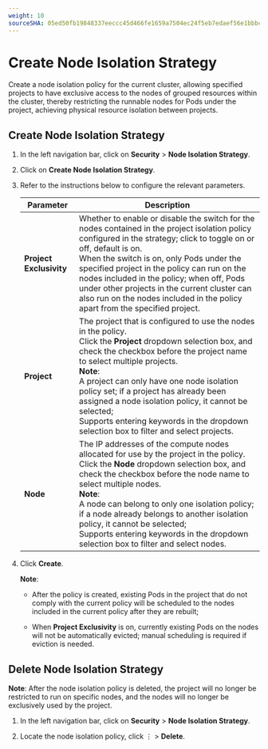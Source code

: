 ```yaml
---
weight: 10
sourceSHA: 05ed50fb19848337eeccc45d466fe1659a7504ec24f5eb7edaef56e1bbbc674f
---
```


# Create Node Isolation Strategy

Create a node isolation policy for the current cluster, allowing specified projects to have exclusive access to the nodes of grouped resources within the cluster, thereby restricting the runnable nodes for Pods under the project, achieving physical resource isolation between projects.

## Create Node Isolation Strategy

1. In the left navigation bar, click on **Security** > **Node Isolation Strategy**.

2. Click on **Create Node Isolation Strategy**.

3. Refer to the instructions below to configure the relevant parameters.

   | Parameter               | Description                                                                                                                                                                                                                                                                                                                                                                                                                                                   |
   | ----------------------- | ------------------------------------------------------------------------------------------------------------------------------------------------------------------------------------------------------------------------------------------------------------------------------------------------------------------------------------------------------------------------------------------------------------------------------------------------------------- |
   | **Project Exclusivity** | Whether to enable or disable the switch for the nodes contained in the project isolation policy configured in the strategy; click to toggle on or off, default is on. <br />When the switch is on, only Pods under the specified project in the policy can run on the nodes included in the policy; when off, Pods under other projects in the current cluster can also run on the nodes included in the policy apart from the specified project.             |
   | **Project**             | The project that is configured to use the nodes in the policy.<br />Click the **Project** dropdown selection box, and check the checkbox before the project name to select multiple projects.<br />**Note**:<br />A project can only have one node isolation policy set; if a project has already been assigned a node isolation policy, it cannot be selected; <br />Supports entering keywords in the dropdown selection box to filter and select projects. |
   | **Node**                | The IP addresses of the compute nodes allocated for use by the project in the policy.<br />Click the **Node** dropdown selection box, and check the checkbox before the node name to select multiple nodes.<br />**Note**:<br />A node can belong to only one isolation policy; if a node already belongs to another isolation policy, it cannot be selected; <br />Supports entering keywords in the dropdown selection box to filter and select nodes.      |

4. Click **Create**.

   **Note**:

   - After the policy is created, existing Pods in the project that do not comply with the current policy will be scheduled to the nodes included in the current policy after they are rebuilt;

   - When **Project Exclusivity** is on, currently existing Pods on the nodes will not be automatically evicted; manual scheduling is required if eviction is needed.

## Delete Node Isolation Strategy

**Note**: After the node isolation policy is deleted, the project will no longer be restricted to run on specific nodes, and the nodes will no longer be exclusively used by the project.

1. In the left navigation bar, click on **Security** > **Node Isolation Strategy**.

2. Locate the node isolation policy, click ⋮ > **Delete**.
